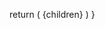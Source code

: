 
  return (
    <DocsLayout
      title="Advanced Usage"
      description="Theming, refs, Security, Existing CSS, Tagged Template Literals, Server-Side Rendering and Style Objects"
    >
      {children}
    </DocsLayout>
  )
}


<Theming />
<Refs />
<Security />
<ExistingCSS />
<TaggedTemplateLiterals />
<ServerSideRendering />
<ComponentsAsSelectors />
<StyleObjects />

<NextPage href="/docs/api" title="API Reference" />
